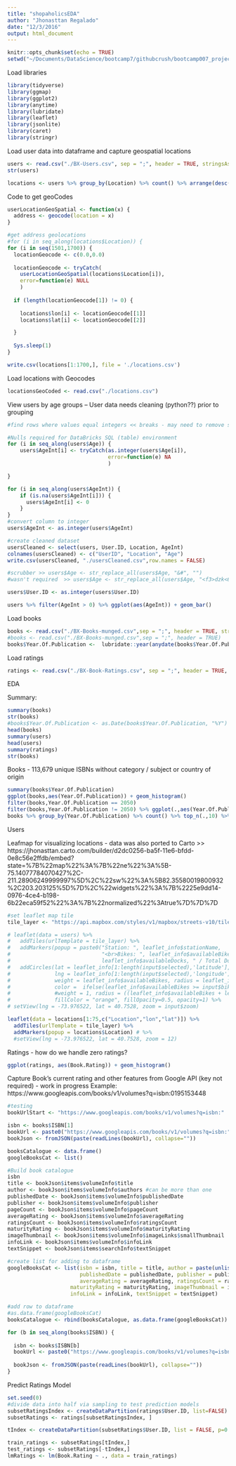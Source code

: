 ```yaml
---
title: "shopaholicsEDA"
author: "Jhonasttan Regalado"
date: "12/3/2016"
output: html_document
---
```


```r
knitr::opts_chunk$set(echo = TRUE)
setwd("~/Documents/DataScience/bootcamp7/githubcrush/bootcamp007_project/Project5-Capstone/shopaholics/BX-CSV-Dump/")
```

Load libraries
```r
library(tidyverse)
library(ggmap)
library(ggplot2)
library(anytime)
library(lubridate)
library(leaflet)
library(jsonlite)
library(caret)
library(stringr)

```

Load user data into dataframe and capture geospatial locations
```r


users <- read.csv("./BX-Users.csv", sep = ";", header = TRUE, stringsAsFactor=FALSE, quote="\"", encoding = "Latin-1") #encoding="UTF-8")
str(users)

locations <- users %>% group_by(Location) %>% count() %>% arrange(desc(n))

```

Code to get geoCodes

```r

userLocationGeoSpatial <- function(x) {
  address <- geocode(location = x)
}

#get address geolocations
#for (i in seq_along(locations$Location)) {
for (i in seq(1501,1700)) {
  locationGeocode <- c(0.0,0.0)
  
  locationGeocode <- tryCatch(
    userLocationGeoSpatial(locations$Location[i]), 
    error=function(e) NULL
    )
  
  if (length(locationGeocode[1]) != 0) {
  
    locations$lon[i] <- locationGeocode[[1]]
    locations$lat[i] <- locationGeocode[[2]]

  }
  
  Sys.sleep(1)
}

write.csv(locations[1:1700,], file = './locations.csv')
```

Load locations with Geocodes
```r
locationsGeoCoded <- read.csv("./locations.csv")

```

View users by age groups -- User data needs cleaning (python??) prior to grouping
```r
#find rows where values equal integers << breaks - may need to remove some rows

#Nulls required for DataBricks SQL (table) environment
for (i in seq_along(users$Age)) {
    users$AgeInt[i] <- tryCatch(as.integer(users$Age[i]),
                                error=function(e) NA
                                )

}

for (i in seq_along(users$AgeInt)) {
    if (is.na(users$AgeInt[i])) {
      users$AgeInt[i] <- 0
    } 
}
#convert column to integer
users$AgeInt <- as.integer(users$AgeInt)

#create cleaned dataset
usersCleaned <- select(users, User.ID, Location, AgeInt)
colnames(usersCleaned) <- c("UserID", "Location", "Age")
write.csv(usersCleaned, "./usersCleaned.csv",row.names = FALSE)

#scrubber >> users$Age <- str_replace_all(users$Age, "&#", "")
#wasn't required  >> users$Age <- str_replace_all(users$Age, "<f3>dzk<69>e", "")

users$User.ID <- as.integer(users$User.ID)

users %>% filter(AgeInt > 0) %>% ggplot(aes(AgeInt)) + geom_bar()
```

Load books
```r
books <- read.csv("./BX-Books-munged.csv",sep = ";", header = TRUE, stringsAsFactor=FALSE, quote="\"")
#books <- read.csv("./BX-Books-munged.csv",sep = ";", header = TRUE)
books$Year.Of.Publication <-  lubridate::year(anydate(books$Year.Of.Publication))


```

Load ratings
```r
ratings <- read.csv("./BX-Book-Ratings.csv", sep = ";", header = TRUE, stringsAsFactor=FALSE)

```

EDA

Summary:
```r
summary(books)
str(books)
#books$Year.Of.Publication <- as.Date(books$Year.Of.Publication, "%Y")
head(books)
summary(users)
head(users)
summary(ratings)
str(books)
```
Books - 113,679 unique ISBNs without category / subject or country of origin
```r
summary(books$Year.Of.Publication)
ggplot(books,aes(Year.Of.Publication)) + geom_histogram()
filter(books,Year.Of.Publication == 2050)
filter(books,Year.Of.Publication != 2050) %>% ggplot(.,aes(Year.Of.Publication)) + geom_histogram()
books %>% group_by(Year.Of.Publication) %>% count() %>% top_n(.,10) %>% arrange(desc(n))
```

Users


Leafmap for visualizing locations - data was also ported to Carto >> https://jhonasttan.carto.com/builder/d2dc0256-ba5f-11e6-bfdd-0e8c56e2ffdb/embed?state=%7B%22map%22%3A%7B%22ne%22%3A%5B-75.14077784070427%2C-211.28906249999997%5D%2C%22sw%22%3A%5B82.35580019800932%2C203.203125%5D%7D%2C%22widgets%22%3A%7B%2225e9dd14-0976-4ce4-b198-6b22eca59f52%22%3A%7B%22normalized%22%3Atrue%7D%7D%7D 
```r
#set leaflet map tile
tile_layer <- "https://api.mapbox.com/styles/v1/mapbox/streets-v10/tiles/256/{z}/{x}/{y}?access_token=pk.eyJ1IjoiamhvbmFzdHRhbiIsImEiOiJFLTAzeVVZIn0.mwAAfKtGwv3rs3L61jz87A"

# leaflet(data = users) %>% 
#   addTiles(urlTemplate = tile_layer) %>% 
#   addMarkers(popup = paste0("Station: ", leaflet_info$stationName,
#                             "<br>Bikes: ", leaflet_info$availableBikes, " / Docks: ",
#                             leaflet_info$availableDocks, " / Total Docks: ", leaflet_info$totalDocks)) %>%
#   addCircles(lat = leaflet_info[1:length(input$selected),'latitude'], 
#              lng = leaflet_info[1:length(input$selected),'longitude'],
#              weight = leaflet_info$availableBikes, radius = leaflet_info$availableDocks / input$docksAvailable, 
#              color =  ifelse(leaflet_info$availableBikes >= input$bikesAvailable,"green","red"),
#              #weight = 1, radius = ((leaflet_info$availableBikes + leaflet_info$availableDocks) * 5 ), color =  "black",
#              fillColor = "orange", fillOpacity=0.5, opacity=1) %>%
# setView(lng = -73.976522, lat = 40.7528, zoom = input$zoom)

leaflet(data = locations[1:75,c("Location","lon","lat")]) %>% 
  addTiles(urlTemplate = tile_layer) %>% 
  addMarkers(popup = locations$Location) # %>%
  #setView(lng = -73.976522, lat = 40.7528, zoom = 12)
```

Ratings - how do we handle zero ratings?

```r
ggplot(ratings, aes(Book.Rating)) + geom_histogram()
```

Capture Book's current rating and other features from Google API (key not required) - work in progress
Example: https://www.googleapis.com/books/v1/volumes?q=isbn:0195153448

```r

#testing
bookUrlStart <- "https://www.googleapis.com/books/v1/volumes?q=isbn:"

isbn <- books$ISBN[1]
bookUrl <- paste0("https://www.googleapis.com/books/v1/volumes?q=isbn:", isbn)
bookJson <- fromJSON(paste(readLines(bookUrl), collapse=""))

booksCatalogue <- data.frame()
googleBooksCat <- list()

#Build book catalogue
isbn
title <- bookJson$items$volumeInfo$title
author <- bookJson$items$volumeInfo$authors #can be more than one 
publishedDate <- bookJson$items$volumeInfo$publishedDate
publisher <- bookJson$items$volumeInfo$publisher
pageCount <- bookJson$items$volumeInfo$pageCount
averageRating <- bookJson$items$volumeInfo$averageRating
ratingsCount <- bookJson$items$volumeInfo$ratingsCount
maturityRating <- bookJson$items$volumeInfo$maturityRating
imageThumbnail <- bookJson$items$volumeInfo$imageLinks$smallThumbnail
infoLink <- bookJson$items$volumeInfo$infoLink
textSnippet <- bookJson$items$searchInfo$textSnippet

#create list for adding to dataframe
googleBooksCat <- list(isbn = isbn, title = title, author = paste(unlist(author), collapse = ", "), 
                       publishedDate = publishedDate, publisher = publisher, pageCount = pageCount, 
                       averageRating = averageRating, ratingsCount = ratingsCount,
                    maturityRating = maturityRating, imageThumbnail = imageThumbnail, 
                    infoLink = infoLink, textSnippet = textSnippet)

#add row to dataframe
#as.data.frame(googleBooksCat)
booksCatalogue <- rbind(booksCatalogue, as.data.frame(googleBooksCat))

for (b in seq_along(books$ISBN)) {
  
  isbn <- books$ISBN[b]
  bookUrl <- paste0("https://www.googleapis.com/books/v1/volumes?q=isbn:", isbn)
  
  bookJson <- fromJSON(paste(readLines(bookUrl), collapse=""))
}
```

Predict Ratings Model
```r
set.seed(0)
#divide data into half via sampling to test prediction models
subsetRatingsIndex <- createDataPartition(ratings$User.ID, list=FALSE)
subsetRatings <- ratings[subsetRatingsIndex, ]

tIndex <- createDataPartition(subsetRatings$User.ID, list = FALSE, p=0.7)

train_ratings <- subsetRatings[tIndex,]
test_ratings <- subsetRatings[-tIndex,]
lmRatings <- lm(Book.Rating ~ ., data = train_ratings)


```

